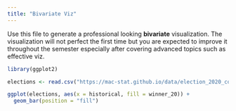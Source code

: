 ```yaml
---
title: "Bivariate Viz"
---
```


Use this file to generate a professional looking **bivariate** visualization.  The visualization will not perfect the first time but you are expected to improve it throughout the semester especially after covering advanced topics such as effective viz.

```r
library(ggplot2)
```

```r
elections <- read.csv("https://mac-stat.github.io/data/election_2020_county.csv")
```

```r
ggplot(elections, aes(x = historical, fill = winner_20)) +
  geom_bar(position = "fill")
```

